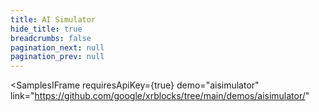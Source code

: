 ```yaml
---
title: AI Simulator
hide_title: true
breadcrumbs: false
pagination_next: null
pagination_prev: null
---
```



<SamplesIFrame
    requiresApiKey={true}
    demo="aisimulator"
    link="https://github.com/google/xrblocks/tree/main/demos/aisimulator/"
>
</SamplesIFrame>
